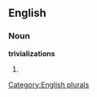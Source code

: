 
==English==

===Noun===
'''trivializations'''

# {{plural of|[[trivialization]]}}

[[Category:English plurals]]
